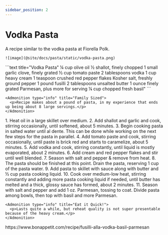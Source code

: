 ```yaml
---
sidebar_position: 2
---
```



# Vodka Pasta

<Tabs>
  <TabItem value="photos" label="Photos" default>
    A recipe similar to the vodka pasta at Fiorella Polk.
    
    ![image](@site/docs/pasta/static/vodka-pasta.png)
  </TabItem>

  <TabItem value="ingredients" label="Ingredients">
    ```text title="Vodka Pasta"
    ¼ cup olive oil
    ½ shallot, finely chopped
    1 small garlic clove, finely grated
    ½ cup tomato paste
    2 tablespoons vodka
    1 cup heavy cream
    1 teaspoon crushed red pepper flakes
    Kosher salt, freshly ground pepper
    1 pound fusilli
    2 tablespoons unsalted butter
    1 ounce finely grated Parmesan, plus more for serving
    ¼ cup chopped fresh basil"
    ```

    <Admonition type="info" title="Family Sized">
      <p>Recipe makes about a pound of pasta, in my experience that ends up being about 8 large servings.</p>
    </Admonition>
  </TabItem>

  <TabItem value="instructions" label="Instructions">
    1. Heat oil in a large skillet over medium. 
    2. Add shallot and garlic and cook, stirring occasionally, until softened, about 5 minutes.
    3. Begin cooking pasta in salted water until al dente. This can be done while working on the next few steps for the pasta in parallel.
    4. Add tomato paste and cook, stirring occasionally, until paste is brick red and starts to caramelize, about 5 minutes.
    5. Add vodka and cook, stirring constantly, until liquid is mostly evaporated, about 2 minutes. 
    6. Add cream and red pepper flakes and stir until well blended. 
    7. Season with salt and pepper & remove from heat.
    8. The pasta should be finished at this point. Drain the pasta, reserving 1 cup of the pasta water.
    9. Add pasta to skillet with sauce along with butter and ½ cup pasta cooking liquid. 
    10. Cook over medium-low heat, stirring constantly and adding more pasta cooking liquid if needed, until butter has melted and a thick, glossy sauce has formed, about 2 minutes. 
    11. Season with salt and pepper and add 1 oz. Parmesan, tossing to coat. Divide pasta among bowls, then top with basil and more Parmesan.
    
    <Admonition type="info" title="Eat it Quick!">
      <p>Lasts quite a while, but reheat quality is not super presentable because of the heavy cream.</p>
    </Admonition>
  </TabItem>

  <TabItem value="references" label="References">
https://www.bonappetit.com/recipe/fusilli-alla-vodka-basil-parmesan
  </TabItem>
</Tabs>